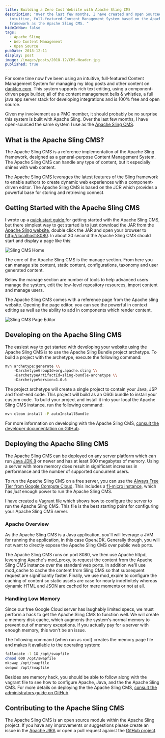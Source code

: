 ```yaml
---
title: Building a Zero Cost Website with Apache Sling CMS
description: "Over the last few months, I have created and Open Sourced an
  intuitive, full-featured Content Management System based on the Apache Sling
  framework as the Apache Sling CMS. "
hideInNav: false
tags:
  - Apache Sling
  - Web Content Management
  - Open Source
pubDate: 2018-12-11
display: post
image: /images/posts/2018-12/CMS-Header.jpg
published: true
---
```


  

For some time now I've been using an intuitive, full-featured Content Management System for managing my blog posts and other content on [danklco.com](https://www.danklco.com). This system supports rich text editing, using a component-driven page builder, all of the content management bells & whistles, a full java app server stack for developing integrations and is 100% free and open source. 

Given my involvement as a PMC member, it should probably be no surprise this system is built with Apache Sling. Over the last few months, I have open-sourced the same system I use as the [Apache Sling CMS](https://github.com/apache/sling-org-apache-sling-app-cms). 

  
## What is the Apache Sling CMS?

  
The Apache Sling CMS is a reference implementation of the Apache Sling framework, designed as a general-purpose Content Management System. The Apache Sling CMS can handle any type of content, but it especially shines with web content. 

The Apache Sling CMS leverages the latest features of the Sling framework to enable authors to create dynamic web experiences with a component-driven editor. The Apache Sling CMS is based on the JCR which provides a powerful base for storing and retrieving connect.

  
## Getting Started with the Apache Sling CMS

  
I wrote up a [quick start guide ](https://github.com/apache/sling-org-apache-sling-app-cms/blob/master/docs/quickstart.md)for getting started with the Apache Sling CMS, but there simplest way to get started is to just download the JAR from the [Apache Sling website](http://sling.apache.org/downloads.cgi), double click the JAR and open your browser to [http://localhost:8080](http://localhost:8080). In about 30 second the Apache Sling CMS should start and display a page like this:

  

![Sling CMS Home](/images/posts/2018-12/Sling-CMS-Home.png)

  

The core of the Apache Sling CMS is the manage section. From here you can manage site content, static content, configurations, taxonomy and user generated content.

Below the manage section are number of tools to help advanced users manage the system, edit the low-level repository resources, import content and manage users.

The Apache Sling CMS comes with a reference page from the Apache sling website. Opening the page editor, you can see the powerful in context editing as well as the ability to add in components which render content.

  

![Sling CMS Page Editor](/images/posts/2018-12/Page-Editor.png)

  

## Developing on the Apache Sling CMS

  
The easiest way to get started with developing your website using the Apache Sling CMS is to use the Apache Sling Bundle project archetype. To build a project with the archetype, execute the following command:

  

```bash
mvn archetype:generate \\
    -DarchetypeGroupId=org.apache.sling \\
    -DarchetypeArtifactId=sling-bundle-archetype \\
    -DarchetypeVersion=1.0.6
```

  

The project archetype will create a single project to contain your Java, JSP and front-end code. This project will build as an OSGi bundle to install your custom code. To build your project and install it into your local the Apache Sling CMS instance, run the following command:

  

```bash
mvn clean install -P autoInstallBundle
```

  

For more information on developing with the Apache Sling CMS, [consult the developer documentation on GitHub](https://github.com/apache/sling-org-apache-sling-app-cms/blob/master/docs/developers.md).

  
## Deploying the Apache Sling CMS

  
The Apache Sling CMS can be deployed on any server platform which can run [Java JDK 8](https://openjdk.java.net/install/) or newer and has at least 600 megabytes of memory. Using a server with more memory does result in significant increases in performance and the number of supported concurrent users.

To run the Apache Sling CMS on a free server, you can use the [Always Free Tier from Google Compute Cloud](https://cloud.google.com/free/docs/always-free-usage-limits). This includes a [f1-micro instance](https://cloud.google.com/compute/pricing#sharedcore), which has _just_ enough power to run the Apache Sling CMS.

I have created a [Vagrant file](https://github.com/apache/sling-org-apache-sling-app-cms/blob/master/vagrant/Vagrantfile) which shows how to configure the server to run the Apache Sling CMS. This file is the best starting point for configuring your Apache Sling CMS server.

  
### Apache Overview

  
As the Apache Sling CMS is a Java application, you'll will leverage a JVM for running the application, in this case OpenJDK. Generally though, you will not want to directly expose the Apache Sling CMS over public web ports.

The Apache Sling CMS runs on port 8080, we then use Apache httpd, leveraging Apache's mod\_proxy, to request the content from the Apache Sling CMS instance over the standard web ports. In addition we'll use mod\_cache to cache the content from Sling CMS so that subsequent request are significantly faster. Finally, we use mod\_expire to configure the caching of content so static assets are case for nearly indefinitely whereas dynamic HTML and JSON are cached for mere moments or not at all.

  
### Handling Low Memory

  
Since our free Google Cloud server has laughably limited specs, we must perform a hack to get the Apache Sling CMS to function well. We will create a memory disk cache, which augments the system's normal memory to prevent out of memory exceptions. If you actually pay for a server with enough memory, this won't be an issue.

The following command (when run as root) creates the memory page file and makes it available to the operating system:

  

```bash
fallocate -l 1G /opt/swapfile
chmod 600 /opt/swapfile
mkswap /opt/swapfile
swapon /opt/swapfile
```

  

Besides are memory hack, you should be able to follow along with the vagrant file to see how to configure Apache, Java, and the the Apache Sling CMS. For more details on deploying the the Apache Sling CMS, [consult the administrators guide on GitHub](https://github.com/apache/sling-org-apache-sling-app-cms/blob/master/docs/administration.md).

  
## Contributing to the Apache Sling CMS

  
The Apache Sling CMS is an open source module within the Apache Sling project. If you have any improvements or suggestions please create an issue in the [Apache JIRA](https://issues.apache.org/jira/projects/SLING/issues) or open a pull request against the [GitHub project](https://github.com/apache/sling-org-apache-sling-app-cms).

  
